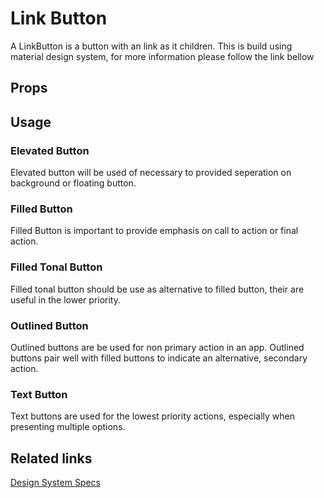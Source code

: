 

<Meta of={Navigation} />

# Link Button

A LinkButton is a button with an link as it children. This is build using material design system, for more information please follow the link bellow

## Props

<Controls />

## Usage

### Elevated Button

Elevated button will be used of necessary to provided seperation on background or floating button.

<Canvas of={Navigation.Elevated} />

### Filled Button

Filled Button is important to provide emphasis on call to action or final action.

<Canvas of={Navigation.Filled} />

### Filled Tonal Button

Filled tonal button should be use as alternative to filled button, their are useful in the lower priority.

<Canvas of={Navigation.FilledTonal} />

### Outlined Button

Outlined buttons are be used for non primary action in an app. Outlined buttons pair well with filled buttons to indicate an alternative, secondary action.

<Canvas of={Navigation.Outlined} />

### Text Button

Text buttons are used for the lowest priority actions, especially when presenting multiple options.

<Canvas of={Navigation.Text} />

## Related links

[Design System Specs](https://m3.material.io/components/buttons/specs)
